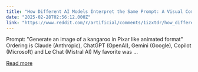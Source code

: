 ```yaml
---
title: "How Different AI Models Interpret the Same Prompt: A Visual Comparison"
date: "2025-02-28T02:56:12.000Z"
link: "https://www.reddit.com/r/artificial/comments/1izxtdr/how_different_ai_models_interpret_the_same_prompt/"
---
```


Prompt: "Generate an image of a kangaroo in Pixar like animated format" Ordering is Claude (Anthropic), ChatGPT (OpenAI), Gemini (Google), Copilot (Microsoft) and Le Chat (Mistral AI) My favorite was ...

[Read more](https://www.reddit.com/r/artificial/comments/1izxtdr/how_different_ai_models_interpret_the_same_prompt/)
